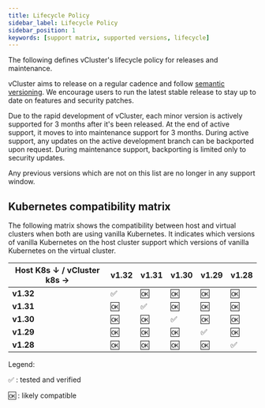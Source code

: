 ```yaml
---
title: Lifecycle Policy
sidebar_label: Lifecycle Policy
sidebar_position: 1
keywords: [support matrix, supported versions, lifecycle]
---
```



The following defines vCluster's lifecycle policy for releases and maintenance.

vCluster aims to release on a regular cadence and follow [semantic versioning](https://semver.org/). We encourage users to run the latest stable release
to stay up to date on features and security patches.

Due to the rapid development of vCluster, each minor version is actively supported for 3 months after it's been released. At the end of
active support, it moves to into maintenance support for 3 months. During active support, any updates on the active development branch can
be backported upon request. During maintenance support, backporting is limited only to security updates.

Any previous versions which are not on this list are no longer in any support window.

<SupportedVersions />

## Kubernetes compatibility matrix

The following matrix shows the compatibility between host and virtual clusters when both are using vanilla Kubernetes. It indicates which versions of vanilla Kubernetes on the host cluster support which versions of vanilla Kubernetes on the virtual cluster.


| Host K8s ↓ / vCluster k8s → | v1.32 | v1.31 | v1.30 | v1.29 | v1.28 |
|-----------------------------|-------|-------|-------|-------|-------|
| **v1.32**                   | ✅    | 🆗    | 🆗    | 🆗    | 🆗    |
| **v1.31**                   | 🆗    | ✅    | 🆗    | 🆗    | 🆗    |
| **v1.30**                   | 🆗    | 🆗    | ✅    | 🆗    | 🆗    |
| **v1.29**                   | 🆗    | 🆗    | 🆗    | ✅    | 🆗    |
| **v1.28**                   | 🆗    | 🆗    | 🆗    | 🆗    | ✅    |



Legend:

✅ : tested and verified

🆗 : likely compatible
